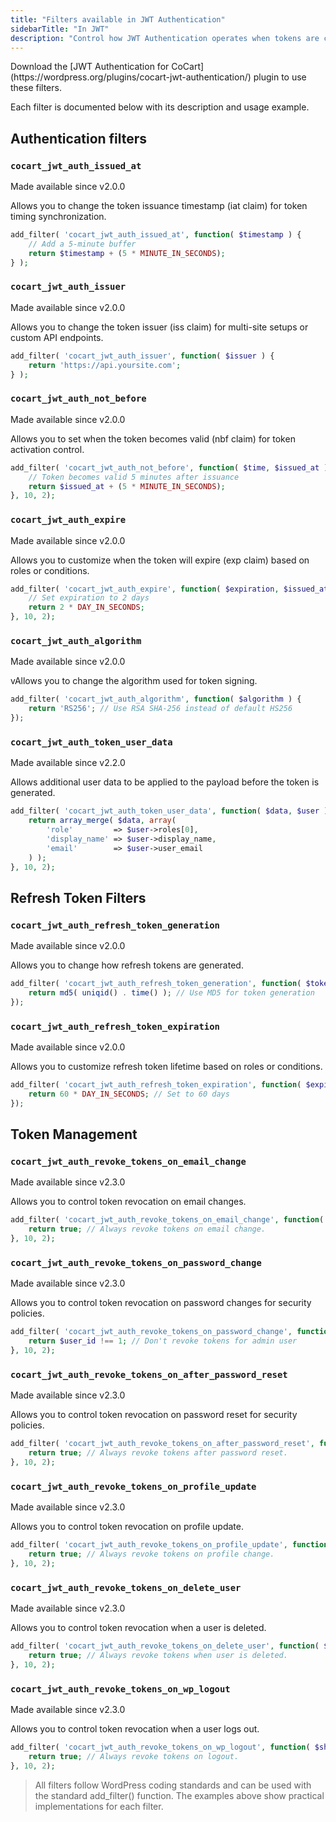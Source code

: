```yaml
---
title: "Filters available in JWT Authentication"
sidebarTitle: "In JWT"
description: "Control how JWT Authentication operates when tokens are created"
---
```


<Note>
    Download the [JWT Authentication for CoCart](https://wordpress.org/plugins/cocart-jwt-authentication/) plugin to use these filters.
</Note>

Each filter is documented below with its description and usage example.

## Authentication filters

### `cocart_jwt_auth_issued_at`

<Info>
    Made available since v2.0.0
</Info>

Allows you to change the token issuance timestamp (iat claim) for token timing synchronization.

```php
add_filter( 'cocart_jwt_auth_issued_at', function( $timestamp ) {
    // Add a 5-minute buffer
    return $timestamp + (5 * MINUTE_IN_SECONDS);
} );
```

### `cocart_jwt_auth_issuer`

<Info>
    Made available since v2.0.0
</Info>

Allows you to change the token issuer (iss claim) for multi-site setups or custom API endpoints.

```php
add_filter( 'cocart_jwt_auth_issuer', function( $issuer ) {
    return 'https://api.yoursite.com';
} );
```

### `cocart_jwt_auth_not_before`

<Info>
    Made available since v2.0.0
</Info>

Allows you to set when the token becomes valid (nbf claim) for token activation control.

```php
add_filter( 'cocart_jwt_auth_not_before', function( $time, $issued_at ) {
    // Token becomes valid 5 minutes after issuance
    return $issued_at + (5 * MINUTE_IN_SECONDS);
}, 10, 2);
```

### `cocart_jwt_auth_expire`

<Info>
    Made available since v2.0.0
</Info>

Allows you to customize when the token will expire (exp claim) based on roles or conditions.

```php
add_filter( 'cocart_jwt_auth_expire', function( $expiration, $issued_at ) {
    // Set expiration to 2 days
    return 2 * DAY_IN_SECONDS;
}, 10, 2);
```

### `cocart_jwt_auth_algorithm`

<Info>
    Made available since v2.0.0
</Info>

vAllows you to change the algorithm used for token signing.

```php
add_filter( 'cocart_jwt_auth_algorithm', function( $algorithm ) {
    return 'RS256'; // Use RSA SHA-256 instead of default HS256
});
```

### `cocart_jwt_auth_token_user_data`

<Info>
    Made available since v2.2.0
</Info>

Allows additional user data to be applied to the payload before the token is generated.

```php
add_filter( 'cocart_jwt_auth_token_user_data', function( $data, $user ) {
    return array_merge( $data, array(
        'role'         => $user->roles[0],
        'display_name' => $user->display_name,
        'email'        => $user->user_email
    ) );
}, 10, 2);
```

## Refresh Token Filters

### `cocart_jwt_auth_refresh_token_generation`

<Info>
    Made available since v2.0.0
</Info>

Allows you to change how refresh tokens are generated.

```php
add_filter( 'cocart_jwt_auth_refresh_token_generation', function( $token ) {
    return md5( uniqid() . time() ); // Use MD5 for token generation
});
```

### `cocart_jwt_auth_refresh_token_expiration`

<Info>
    Made available since v2.0.0
</Info>

Allows you to customize refresh token lifetime based on roles or conditions.

```php
add_filter( 'cocart_jwt_auth_refresh_token_expiration', function( $expiration ) {
    return 60 * DAY_IN_SECONDS; // Set to 60 days
});
```

## Token Management

### `cocart_jwt_auth_revoke_tokens_on_email_change`

<Info>
    Made available since v2.3.0
</Info>

Allows you to control token revocation on email changes.

```php
add_filter( 'cocart_jwt_auth_revoke_tokens_on_email_change', function( $should_revoke, $user_id ) {
    return true; // Always revoke tokens on email change.
}, 10, 2);
```

### `cocart_jwt_auth_revoke_tokens_on_password_change`

<Info>
    Made available since v2.3.0
</Info>

Allows you to control token revocation on password changes for security policies.

```php
add_filter( 'cocart_jwt_auth_revoke_tokens_on_password_change', function( $should_revoke, $user_id ) {
    return $user_id !== 1; // Don't revoke tokens for admin user
}, 10, 2);
```

### `cocart_jwt_auth_revoke_tokens_on_after_password_reset`

<Info>
    Made available since v2.3.0
</Info>

Allows you to control token revocation on password reset for security policies.

```php
add_filter( 'cocart_jwt_auth_revoke_tokens_on_after_password_reset', function( $should_revoke, $user_id ) {
    return true; // Always revoke tokens after password reset.
}, 10, 2);
```

### `cocart_jwt_auth_revoke_tokens_on_profile_update`

<Info>
    Made available since v2.3.0
</Info>

Allows you to control token revocation on profile update.

```php
add_filter( 'cocart_jwt_auth_revoke_tokens_on_profile_update', function( $should_revoke, $user_id ) {
    return true; // Always revoke tokens on profile change.
}, 10, 2);
```

### `cocart_jwt_auth_revoke_tokens_on_delete_user`

<Info>
    Made available since v2.3.0
</Info>

Allows you to control token revocation when a user is deleted.

```php
add_filter( 'cocart_jwt_auth_revoke_tokens_on_delete_user', function( $should_revoke, $user_id ) {
    return true; // Always revoke tokens when user is deleted.
}, 10, 2);
```

### `cocart_jwt_auth_revoke_tokens_on_wp_logout`

<Info>
    Made available since v2.3.0
</Info>

Allows you to control token revocation when a user logs out.

```php
add_filter( 'cocart_jwt_auth_revoke_tokens_on_wp_logout', function( $should_revoke, $user_id ) {
    return true; // Always revoke tokens on logout.
}, 10, 2);
```

> All filters follow WordPress coding standards and can be used with the standard add_filter() function. The examples above show practical implementations for each filter.